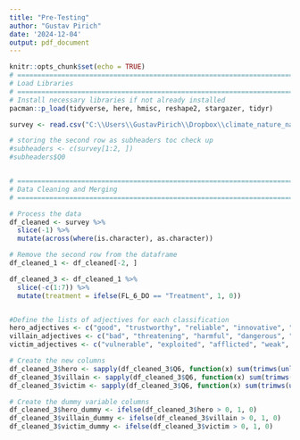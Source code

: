 ```yaml
---
title: "Pre-Testing"
author: "Gustav Pirich"
date: '2024-12-04'
output: pdf_document
---
```


```r
knitr::opts_chunk$set(echo = TRUE)
# =============================================================================
# Load Libraries
# =============================================================================
# Install necessary libraries if not already installed
pacman::p_load(tidyverse, here, hmisc, reshape2, stargazer, tidyr)


```


```r
survey <- read.csv("C:\\Users\\GustavPirich\\Dropbox\\climate_nature_narratives\\input\\rawdata\\experiment\\pretest\\climate_change_narratives_November+29,+2024_01.40.csv")

# storing the second row as subheaders toc check up 
#subheaders <- c(survey[1:2, ])
#subheaders$Q0


# =============================================================================
# Data Cleaning and Merging
# =============================================================================

# Process the data
df_cleaned <- survey %>%
  slice(-1) %>%
  mutate(across(where(is.character), as.character))

# Remove the second row from the dataframe
df_cleaned_1 <- df_cleaned[-2, ]

df_cleaned_3 <- df_cleaned_1 %>%
  slice(-c(1:7)) %>%
  mutate(treatment = ifelse(FL_6_DO == "Treatment", 1, 0))


#Define the lists of adjectives for each classification
hero_adjectives <- c("good", "trustworthy", "reliable", "innovative", "useful", "dependable")
villain_adjectives <- c("bad", "threatening", "harmful", "dangerous", "unreliable", "greedy")
victim_adjectives <- c("vulnerable", "exploited", "afflicted", "weak", "naive", "powerless")

# Create the new columns
df_cleaned_3$hero <- sapply(df_cleaned_3$Q6, function(x) sum(trimws(unlist(strsplit(x, ","))) %in% hero_adjectives))
df_cleaned_3$villain <- sapply(df_cleaned_3$Q6, function(x) sum(trimws(unlist(strsplit(x, ","))) %in% villain_adjectives))
df_cleaned_3$victim <- sapply(df_cleaned_3$Q6, function(x) sum(trimws(unlist(strsplit(x, ","))) %in% victim_adjectives))

# Create the dummy variable columns
df_cleaned_3$hero_dummy <- ifelse(df_cleaned_3$hero > 0, 1, 0)
df_cleaned_3$villain_dummy <- ifelse(df_cleaned_3$villain > 0, 1, 0)
df_cleaned_3$victim_dummy <- ifelse(df_cleaned_3$victim > 0, 1, 0)


```

